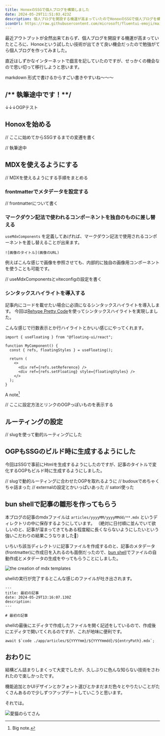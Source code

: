 ```yaml
---
title: HonoxのSSGで個人ブログを構築しました
date: 2024-05-29T11:51:03.423Z
description: 個人ブログを開設する機運が高まっていたのでHonoxのSSGで個人ブログを構築しました。
iconUrl: https://raw.githubusercontent.com/microsoft/fluentui-emoji/main/assets/Fire/Flat/fire_flat.svg 
---
```


最近アウトプットが全然出来ておらず、個人ブログを開設する機運が高まっていたところに、Honoxという試したい技術が出てきて良い機会だったので勉強がてら個人ブログを作ってみました。

直近はしずかなインターネットで戯言を記していたのですが、せっかくの機会なので思い切って移行しようと思います。

markdown 形式で書けるからすごい書きやすいね〜〜〜






## /** 執筆途中です！**/

↓↓↓OGPテスト
<ExternalOgp url="https://mooriii.com"/>
<ExternalOgp url="https://github.com"/>
<ExternalOgp url="https://github.com/mr04vv"/>
<ExternalOgp url="https://github.com/mr04vv/blog"/>


## Honoxを始める

// ここに始めてからSSGするまでの変遷を書く

// 執筆途中

## MDXを使えるようにする

// MDXを使えるようにする手順をまとめる

### frontmatterでメタデータを設定する

// frontmatterについて書く

### マークダウン記法で使われるコンポーネントを独自のものに差し替える

`useMdxComponents` を定義してあげれば、マークダウン記法で使用されるコンポーネントを差し替えることが出来ます。
```mdx
![画像のタイトル](画像のURL)
```
例えばこんな感じで画像を参照させても、内部的に独自の画像用コンポーネントを使うことも可能です。

// useMdxComponentsとviteconfigの設定を書く

### シンタックスハイライトを導入する

記事内にコードを載せたい場合に必須になるシンタックスハイライトを導入します。
今回は[Rehype Pretty Code](https://rehype-pretty.pages.dev/)を使ってシンタックスハイライトを実現しました。

こんな感じで行数表示とか行ハイライトとかいい感じにやってくれます。
```tsx showLineNumbers{} title="sample.tsx" {5,8-9} /setFloating/#s /refs/#v /adapter/
import { useFloating } from "@floating-ui/react";
 
function MyComponent() {
  const { refs, floatingStyles } = useFloating();
 
  return (
    <>
      <div ref={refs.setReference} />
      <div ref={refs.setFloating} style={floatingStyles} />
    </>
  );
}
```
A note[^nasa]

[^nasa]: Big note.


// ここに設定方法とリンクのOGPっぽいものを表示する

## ルーティングの設定

// slugを使って動的ルーティングにした

## OGPもSSGのビルド時に生成するようにした
今回はSSGで事前にHtmlを生成するようにしたのですが、記事のタイトルで変化するOGPもビルド時に生成するようにしました。

// slugで動的ルーティングに合わせたOGPを取れるように
// budouxでめちゃくちゃ詰まった
// externalの設定とかいっぱいあった
// satori使った


## bun shellで記事の雛形を作ってもらう

本ブログの記事のmdxファイルは `articles/yyyyMM/yyyyMMdd/**.mdx` というディレクトリの中に保存するようにしています。
（絶対に日付順に並んでいて欲しいのと、記事が溜まってきてもある程度縦に長くならないようにしたいという強いこだわりの結果こうなりました🥹）

いちいち該当ディレクトリに記事ファイルを作成するのと、記事のメタデータ(frontmatter)に作成日を入れるのも面倒だったので、[bun shell]()でファイルの自動作成とメタデータの生成をやってもらうことにしました。

![the creation of mdx templates](createEntry.webp)

shellの実行が完了するとこんな感じのファイルが吐き出されます。

```mdx
---
title: 最初の記事
date: 2024-05-29T13:16:07.130Z
description: 
---

# 最初の記事
```

shellの最後にエディタで作成したファイルを開く記述をしているので、作成後にエディタで開いてくれるのですが、これが地味に便利です。

```shell
await $`code ./app/articles/${YYYYmm}/${YYYYmmdd}/${entryPath}.mdx`;
```

## おわりに

結構どん詰まりしまくって大変でしたが、久しぶりに色んな知らない技術をさわれたので楽しかったです。

機能追加とかUIデザインとかフォント選びとかまだまだ色々とやりたいことがたくさんあるので少しずつアップデートしていこうと思います。



それでは。

![愛猫のらてさん](latte.webp)



